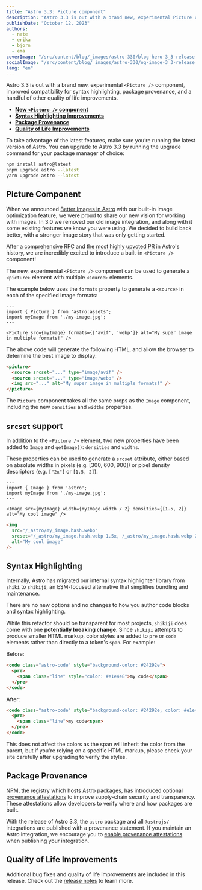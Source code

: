 ```yaml
---
title: "Astro 3.3: Picture component"
description: "Astro 3.3 is out with a brand new, experimental Picture component, improved compatibility for syntax highlighting, and package provenance."
publishDate: "October 12, 2023"
authors:
  - nate
  - erika
  - bjorn
  - ema
coverImage: "/src/content/blog/_images/astro-330/blog-hero-3_3-release.webp"
socialImage: "/src/content/blog/_images/astro-330/og-image-3_3-release.webp"
lang: "en"
---
```


Astro 3.3 is out with a brand new, experimental `<Picture />` component, improved compatibility for syntax highlighting, package provenance, and a handful of other quality of life improvements.

- **[New `<Picture />` component](#picture-component)**
- **[Syntax Highlighting improvements](#syntax-highlighting)**
- **[Package Provenance](#package-provenance)**
- **[Quality of Life Improvements](#quality-of-life-improvements)**

To take advantage of the latest features, make sure you’re running the latest version of Astro. You can upgrade to Astro 3.3 by running the upgrade command for your package manager of choice:

```sh
npm install astro@latest
pnpm upgrade astro --latest
yarn upgrade astro --latest
```

## Picture Component

When we announced [Better Images in Astro](/blog/images/) with our built-in image optimization feature, we were proud to share our new vision for working with images. In 3.0 we removed our old image integration, and along with it some existing features we know you were using. We decided to build back better, with a stronger image story that was only getting started.

After [a comprehensive RFC](https://github.com/withastro/roadmap/pull/715) and [the most highly upvoted PR](https://github.com/withastro/astro/pull/8620) in Astro's history, we are incredibly excited to introduce a built-in `<Picture />` component!

The new, experimental `<Picture />` component can be used to generate a `<picture>` element with multiple `<source>` elements.

The example below uses the `formats` property to generate a `<source>` in each of the specified image formats:

```astro
---
import { Picture } from 'astro:assets';
import myImage from './my-image.jpg';
---

<Picture src={myImage} formats={['avif', 'webp']} alt="My super image in multiple formats!" />
```

The above code will generate the following HTML, and allow the browser to determine the best image to display:

```html
<picture>
  <source srcset="..." type="image/avif" />
  <source srcset="..." type="image/webp" />
  <img src="..." alt="My super image in multiple formats!" />
</picture>
```

The `Picture` component takes all the same props as the `Image` component, including the new `densities` and `widths` properties.

## `srcset` support

In addition to the `<Picture />` element, two new properties have been added to `Image` and `getImage()`: `densities` and `widths`.

These properties can be used to generate a `srcset` attribute, either based on absolute widths in pixels (e.g. [300, 600, 900]) or pixel density descriptors (e.g. `["2x"]` or `[1.5, 2]`).

```astro
---
import { Image } from 'astro';
import myImage from './my-image.jpg';
---

<Image src={myImage} width={myImage.width / 2} densities={[1.5, 2]} alt="My cool image" />
```

```html
<img
  src="/_astro/my_image.hash.webp"
  srcset="/_astro/my_image.hash.webp 1.5x, /_astro/my_image.hash.webp 2x"
  alt="My cool image"
/>
```

## Syntax Highlighting

Internally, Astro has migrated our internal syntax highlighter library from `shiki` to `shikiji`, an ESM-focused alternative that simplifies bundling and maintenance.

There are no new options and no changes to how you author code blocks and syntax highlighting.

While this refactor should be transparent for most projects, `shikiji` does come with one **potentially breaking change**. Since `shikiji` attempts to produce smaller HTML markup, color styles are added to `pre` or `code` elements rather than directly to a token's `span`. For example:

Before:

```html
<code class="astro-code" style="background-color: #24292e">
  <pre>
    <span class="line" style="color: #e1e4e8">my code</span>
  </pre>
</code>
```

After:

```html
<code class="astro-code" style="background-color: #24292e; color: #e1e4e8">
  <pre>
    <span class="line">my code<span>
  </pre>
</code>
```

This does not affect the colors as the span will inherit the color from the parent, but if you're relying on a specific HTML markup, please check your site carefully after upgrading to verify the styles.

## Package Provenance

[NPM](https://npmjs.com), the registry which hosts Astro packages, has introduced optional [provenance attestations](https://docs.npmjs.com/generating-provenance-statements) to improve supply-chain security and transparency. These attestations allow developers to verify where and how packages are built.

With the release of Astro 3.3, the `astro` package and all `@astrojs/` integrations are published with a provenance statement. If you maintain an Astro integration, we encourage you to [enable provenance attestations](https://docs.npmjs.com/generating-provenance-statements) when publishing your integration.

## Quality of Life Improvements

Additional bug fixes and quality of life improvements are included in this release. Check out the [release notes](https://github.com/withastro/astro/pull/8796) to learn more.
